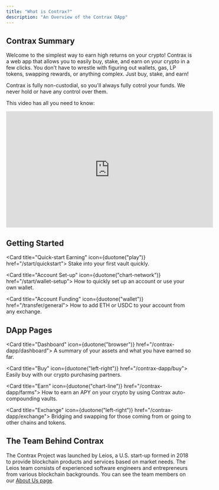 ```yaml
---
title: "What is Contrax?"
description: "An Overview of the Contrax DApp"
---
```


## Contrax Summary

Welcome to the simplest way to earn high returns on your crypto! Contrax is a web app that allows you to easily buy, stake, and earn on your crypto in a few clicks.
You don't have to wrestle with figuring out wallets, gas, LP tokens, swapping rewards, or anything complex. Just buy, stake, and earn!

Contrax is fully non-custodial, so you'll always fully cotrol your funds. We never hold or have any control over them.

This video has all you need to know:

<iframe
    width="560"
    height="315"
    src="https://www.youtube.com/embed/TpOmPTILlQA"
    title="YouTube video player"
    frameborder="0"
    allow="accelerometer; autoplay; clipboard-write; encrypted-media; gyroscope; picture-in-picture; web-share"
    allowfullscreen
></iframe>

## Getting Started

<Card title="Quick-start Earning" icon={duotone("play")} href="/start/quickstart">
    Stake into your first vault quickly.
</Card>

<Card title="Account Set-up" icon={duotone("chart-network")} href="/start/wallet-setup">
    How to quickly set up an account or use your own wallet.
</Card>

<Card title="Account Funding" icon={duotone("wallet")} href="/transfer/general">
    How to add ETH or USDC to your account from any exchange.
</Card>

## DApp Pages

<Card title="Dashboard" icon={duotone("browser")} href="/contrax-dapp/dashboard">
    A summary of your assets and what you have earned so far.
</Card>

<Card title="Buy" icon={duotone("left-right")} href="/contrax-dapp/buy">
    Easily buy with our crypto purchasing partners.
</Card>

<Card title="Earn" icon={duotone("chart-line")} href="/contrax-dapp/farms">
    How to earn an APY on your crypto by using Contrax auto-compounding vaults.
</Card>

<Card title="Exchange" icon={duotone("left-right")} href="/contrax-dapp/exchange">
    Bridging and swapping for those coming from or going to other chains and tokens.
</Card>

## The Team Behind Contrax

The Contrax Project was launched by Leios, a U.S. start-up formed in 2018 to provide blockchain products and services based on market needs.
The Leios team consists of experienced software engineers and entrepreneurs from various blockchain backgrounds.
You can see the team members on our [About Us page](https://www.contrax.finance/about-us).
